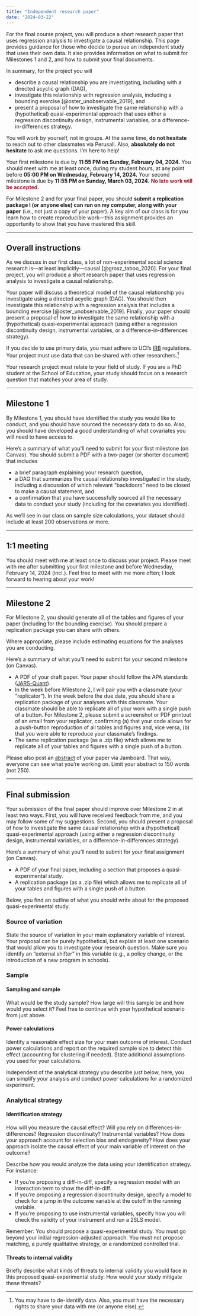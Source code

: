 ```yaml
---
title: "Independent research paper"
date: "2024-03-22"
---
```


For the final course project, you will produce a short research paper that uses regression analysis to investigate a causal relationship. This page provides guidance for those who decide to pursue an independent study that uses their own data. It also provides information on what to submit for Milestones 1 and 2, and how to submit your final documents.

In summary, for the project you will 

- describe a causal relationship you are investigating, including with a directed acyclic graph (DAG),
- investigate this relationship with regression analysis, including a bounding exercise [@oster_unobservable_2019], and  
- present a proposal of how to investigate the same relationship with a (hypothetical) quasi-experimental approach that uses either a regression discontinuity design, instrumental variables, or a difference-in-differences strategy. 

You will work by yourself, not in groups. At the same time, **do not hesitate** to reach out to other classmates via Perusall. Also, **absolutely do not hesitate** to ask me questions. I'm here to help!

Your first milestone is due by **11:55 PM on Sunday, February 04, 2024.** You should meet with me at least once, during my student hours, at any point before **05:00 PM on Wednesday, February 14, 2024.** Your second milestone is due by **11:55 PM on Sunday, March 03, 2024.** <span style="color: #981E32; font-weight: bold"> No late work will be accepted.</span>

For Milestone 2 and for your final paper, you should **submit a replication package I (or anyone else) can run on my computer, along with your paper** (i.e., not just a copy of your paper). A key aim of our class is for you learn how to create reproducible work---this assignment provides an opportunity to show that you have mastered this skill. 

---

## Overall instructions

As we discuss in our first class, a lot of non-experimental social science research is---at least implicitly---causal [@grosz_taboo_2020]. For your final project, you will produce a short research paper that uses regression analysis to investigate a causal relationship. 

Your paper will discuss a theoretical model of the causal relationship you investigate using a directed acyclic graph (DAG). You should then investigate this relationship with a regression analysis that includes a bounding exercise [@oster_unobservable_2019]. Finally, your paper should present a proposal of how to investigate the same relationship with a (hypothetical) quasi-experimental approach (using either a regression discontinuity design, instrumental variables, or a difference-in-differences strategy). 

If you decide to use primary data, you must adhere to UCI's [IRB](https://research.uci.edu/human-research-protections/do-you-need-irb-review/) regulations. Your project must use data that can be shared with other researchers.[^Data] 

[^Data]: You may have to de-identify data. Also, you must have the necessary rights to share your data with me (or anyone else). 

Your research project must relate to your field of study. If you are a PhD student at the School of Education, your study should focus on a research question that matches your area of study. 

---

## Milestone 1

By Milestone 1, you should have identified the study you would like to conduct, and you should have sourced the necessary data to do so. Also, you should have developed a good understanding of what covariates you will need to have access to.  

Here's a summary of what you'll need to submit for your first milestone (on Canvas). You should submit a PDF with a two-pager (or shorter document) that includes 

- a brief paragraph explaining your research question, 
- a DAG that summarizes the causal relationship investigated in the study, including a discussion of which relevant "backdoors" need to be closed to make a causal statement, and
- a confirmation that you have successfully sourced all the necessary data to conduct your study (including for the covariates you identified). 

As we'll see in our class on sample size calculations, your dataset should include at least 200 observations or more.  

---

## 1:1 meeting

You should meet with me at least once to discuss your project. Please meet with me after submitting your first milestone and before Wednesday, February 14, 2024 (incl.). Feel free to meet with me more often; I look forward to hearing about your work!     

---

## Milestone 2

For Milestone 2, you should generate all of the tables and figures of your paper (including for the bounding exercise). You should prepare a replication package you can share with others. 

Where appropriate, please include estimating equations for the analyses you are conducting. 

Here's a summary of what you'll need to submit for your second milestone (on Canvas).

- A PDF of your draft paper. Your paper should follow the APA standards ([JARS-Quant](https://psycnet.apa.org/fulltext/2018-00750-002.html#s14)).  
- In the week before Milestone 2, I will pair you with a classmate (your "replicator"). In the week before the due date, you should share a replication package of your analyses with this classmate. Your classmate should be able to replicate all of your work with a single push of a button. For Milestone 2, please submit a screenshot or PDF printout of an email from your replicator, confirming (a) that your code allows for a push-button reproduction of all tables and figures and, vice versa, (b) that you were able to reproduce your classmate's findings. 
- The same replication package (as a .zip file) which allows me to replicate all of your tables and figures with a single push of a button.

Please also post an [abstract](https://apastyle.apa.org/instructional-aids/abstract-keywords-guide.pdf) of your paper via Jamboard. That way, everyone can see what you're working on. Limit your abstract to 150 words (not 250).

---

## Final submission

Your submission of the final paper should improve over Milestone 2 in at least two ways. First, you will have received feedback from me, and you may follow some of my suggestions. Second, you should present a proposal of how to investigate the same causal relationship with a (hypothetical) quasi-experimental approach (using either a regression discontinuity design, instrumental variables, or a difference-in-differences strategy).

Here's a summary of what you'll need to submit for your final assignment (on Canvas).

- A PDF of your final paper, including a section that proposes a quasi-experimental study.
- A replication package (as a .zip file) which allows me to replicate all of your tables and figures with a single push of a button.

Below, you find an outline of what you should write about for the proposed quasi-experimental study. 

### Source of variation

State the source of variation in your main explanatory variable of interest. Your proposal can be purely hypothetical, but explain at least one scenario that would allow you to investigate your research question. Make sure you identify an "external shifter" in this variable (e.g., a policy change, or the introduction of a new program in schools).

### Sample

#### Sampling and sample

What would be the study sample? How large will this sample be and how would you select it? Feel free to continue with your hypothetical scenario from just above. 

#### Power calculations

Identify a reasonable effect size for your main outcome of interest. Conduct power calculations and report on the required sample size to detect this effect (accounting for clustering if needed). State additional assumptions you used for your calculations. 

Independent of the analytical strategy you describe just below, here, you can simplify your analysis and conduct power calculations for a randomized experiment.  

### Analytical strategy

#### Identification strategy

How will you measure the causal effect? Will you rely on differences-in-differences? Regression discontinuity? Instrumental variables? How does your approach account for selection bias and endogeneity? How does your approach isolate the causal effect of your main variable of interest on the outcome?

Describe how you would analyze the data using your identification strategy. For instance:

- If you're proposing a diff-in-diff, specify a regression model with an interaction term to show the diff-in-diff.
- If you're proposing a regression discontinuity design, specify a model to check for a jump in the outcome variable at the cutoff in the running variable.
- If you're proposing to use instrumental variables, specify how you will check the validity of your instrument and run a 2SLS model.

Remember: You should propose a quasi-experimental study. You must go beyond your initial regression-adjusted approach. You must not propose matching, a purely qualitative strategy, or a randomized controlled trial.

#### Threats to internal validity

Briefly describe what kinds of threats to internal validity you would face in this proposed quasi-experimental study. How would your study mitigate these threats?

